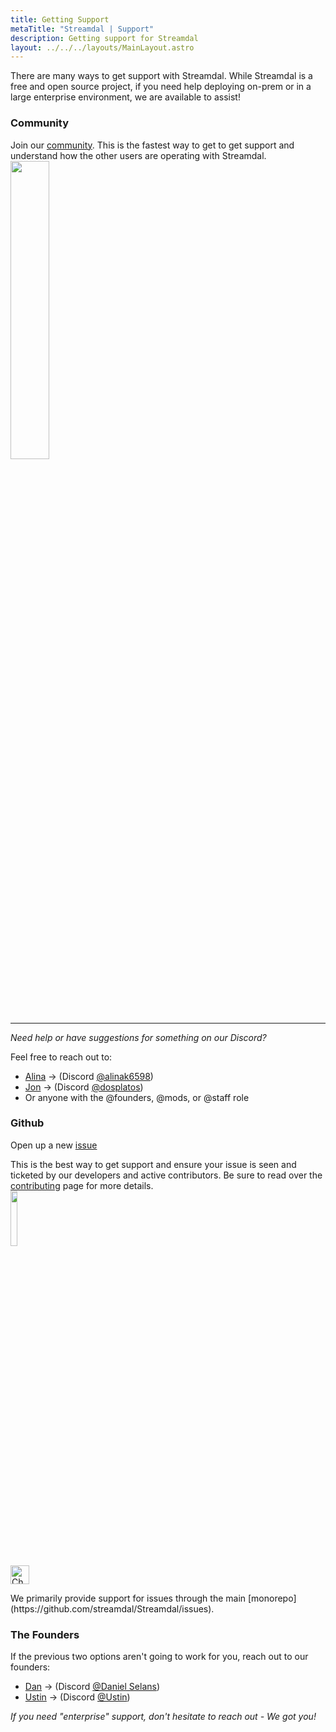 ```yaml
---
title: Getting Support
metaTitle: "Streamdal | Support"
description: Getting support for Streamdal
layout: ../../../layouts/MainLayout.astro
---
```



<Changes />

There are many ways to get support with Streamdal. While Streamdal is a free 
and open source project, if you need help deploying on-prem or in a large 
enterprise environment, we are available to assist!

### Community

Join our [community](/en/resources-support/community). This is the fastest way 
to get to get support and understand how the other users are operating with 
Streamdal.
<br />
<a href="https://discord.gg/streamdal" alt="Streamdal Community Discord"><img src={discordlogo} width="35%" height="35%" style="display: inline" /></a>

---

_Need help or have suggestions for something on our Discord?_

Feel free to reach out to:

- [Alina](malto:alina@streamdal.com) -> (Discord [@alinak6598](https://discordapp.com/users/1047947575287885854))
- [Jon](mailto:jon@streamdal.com) -> (Discord [@dosplatos](https://discordapp.com/users/168529640590278656))
- Or anyone with the @founders, @mods, or @staff role

### Github

Open up a new [issue](https://github.com/streamdal/Streamdal/issues) 

This is the best way to get support and ensure your issue is seen and ticketed 
by our developers and active contributors. Be sure to read over the 
[contributing](/en/resources-support/contributing/) page for more details.
<br />
<a href="https://github.com/streamdal/Streamdal/issues"><img src={github} width="15%" height="15%" style="display: inline;" /></a>

<Notification type="checked">
  <img src={checked} alt="Check" width="30px" height="30px" />
  <div class="prose-md prose-p:my-2 prose-a:text-purple-dark prose-a:underline">
  <p>
  We primarily provide support for issues through the main [monorepo](https://github.com/streamdal/Streamdal/issues).
  </p>
  </div>
</Notification>

### The Founders

If the previous two options aren't going to work for you, reach out to our 
founders:
- [Dan](mailto:daniel@streamdal.com) -> (Discord [@Daniel Selans](https://discordapp.com/users/184081573518245888))
- [Ustin](mailto:ustin@streamdal.com) -> (Discord [@Ustin](https://discordapp.com/users/201549042897911809))

_If you need "enterprise" support, don't hesitate to reach out - We got you!_
